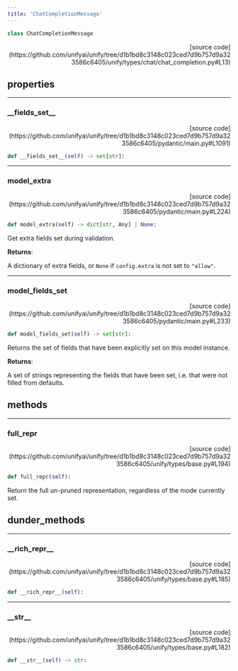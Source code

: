 ```yaml
---
title: 'ChatCompletionMessage'
---
```


```python
class ChatCompletionMessage
```

<p align="right">[source code](https://github.com/unifyai/unify/tree/d1b1bd8c3148c023ced7d9b757d9a323586c6405/unify/types/chat/chat_completion.py#L13)</p>



## properties

---

### \_\_fields\_set\_\_

<p align="right">[source code](https://github.com/unifyai/unify/tree/d1b1bd8c3148c023ced7d9b757d9a323586c6405/pydantic/main.py#L1091)</p>

```python
def __fields_set__(self) -> set[str]:
```



---

### model\_extra

<p align="right">[source code](https://github.com/unifyai/unify/tree/d1b1bd8c3148c023ced7d9b757d9a323586c6405/pydantic/main.py#L224)</p>

```python
def model_extra(self) -> dict[str, Any] | None:
```

Get extra fields set during validation.

**Returns**:

A dictionary of extra fields, or `None` if `config.extra` is not set to `"allow"`.

---

### model\_fields\_set

<p align="right">[source code](https://github.com/unifyai/unify/tree/d1b1bd8c3148c023ced7d9b757d9a323586c6405/pydantic/main.py#L233)</p>

```python
def model_fields_set(self) -> set[str]:
```

Returns the set of fields that have been explicitly set on this model instance.

**Returns**:

A set of strings representing the fields that have been set,
i.e. that were not filled from defaults.

## methods

---

### full\_repr

<p align="right">[source code](https://github.com/unifyai/unify/tree/d1b1bd8c3148c023ced7d9b757d9a323586c6405/unify/types/base.py#L194)</p>

```python
def full_repr(self):
```

Return the full un-pruned representation, regardless of the mode currently set.

## dunder_methods

---

### \_\_rich\_repr\_\_

<p align="right">[source code](https://github.com/unifyai/unify/tree/d1b1bd8c3148c023ced7d9b757d9a323586c6405/unify/types/base.py#L185)</p>

```python
def __rich_repr__(self):
```



---

### \_\_str\_\_

<p align="right">[source code](https://github.com/unifyai/unify/tree/d1b1bd8c3148c023ced7d9b757d9a323586c6405/unify/types/base.py#L182)</p>

```python
def __str__(self) -> str:
```

